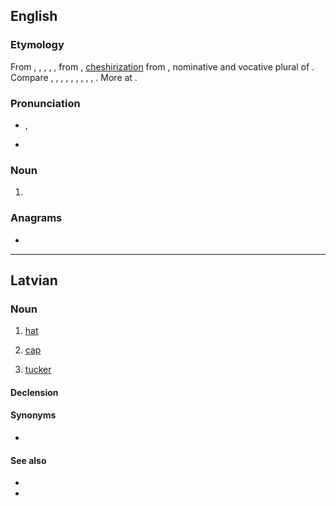 ==English==

===Etymology===
From {{inh|en|enm|mys}}, {{m|enm|mice}}, {{m|enm|muis}}, {{m|enm|mise}}, {{m|enm|mis}}, from {{inh|en|ang|mȳs|t=mice}}, [[cheshirization]] from {{inh|en|gem-pro|*mūsiz|t=mice}}, nominative and vocative plural of {{der|en|gem-pro|*mūs|t=mouse}}. Compare {{cog|sco|mice}}, {{m|sco|mise}}, {{m|sco|myse}}, {{m|sco|myce|t=mice}}, {{cog|fy|mûzen|t=mice}}, {{cog|nl|muizen|t=mice}}, {{cog|de|Mäuse|t=mice}}, {{cog|sv|möss|t=mice}}, {{cog|fo|mýs|t=mice}}, {{cog|is|mýs|t=mice}}. More at {{l|en|mouse}}.

===Pronunciation===
* {{enPR|mīs}}, {{IPA|/maɪs/|lang=en}}
* {{rhymes|aɪs|lang=en}}

===Noun===
{{head|en|noun plural form}}

# {{en-irregular plural of|mouse}}

===Anagrams===
* {{anagrams|en|ICEM|ICME|cemi|emic}}

----

==Latvian==

===Noun===
{{lv-noun|f|5th}}

# {{lb|lv|colloquial}} [[hat]]
# {{lb|lv|colloquial}} [[cap]]
# {{lb|lv|colloquial}} [[tucker]]

====Declension====
{{lv-decl-noun|mi|e|5th||c|č}}

====Synonyms====
* {{l|lv|aube}}

====See also====
* {{l|lv|cepure|g=f}}
* {{l|lv|platmale|g=f}}